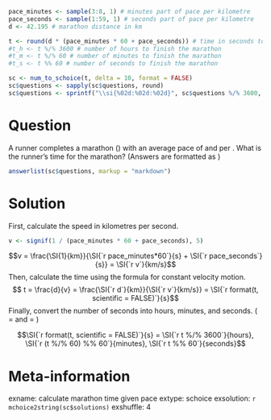 ```r
pace_minutes <- sample(3:8, 1) # minutes part of pace per kilometre
pace_seconds <- sample(1:59, 1) # seconds part of pace per kilometre
d <- 42.195 # marathon distance in km

t <- round(d * (pace_minutes * 60 + pace_seconds)) # time in seconds to finish the marathon
#t_h <- t %/% 3600 # number of hours to finish the marathon
#t_m <- t %/% 60 # number of minutes to finish the marathon
#t_s <- t %% 60 # number of seconds to finish the marathon

sc <- num_to_schoice(t, delta = 10, format = FALSE)
sc$questions <- sapply(sc$questions, round)
sc$questions <- sprintf("\\si{%02d:%02d:%02d}", sc$questions %/% 3600, (sc$questions %/% 60) %% 60, sc$questions %% 60)
```

Question
========
A runner completes a marathon (\SI{42.195}{km}) with an average pace of \SI{`r pace_minutes`}{minutes} and \SI{`r pace_seconds`}{seconds} per \si{kilometre}. What is the runner's time for the marathon? (Answers are formatted as \si{hours:minutes:seconds})

```r
answerlist(sc$questions, markup = "markdown")
```

Solution
========
First, calculate the speed in kilometres per second.
```r
v <- signif(1 / (pace_minutes * 60 + pace_seconds), 5)
```
$$v = \frac{\SI{1}{km}}{\SI{`r pace_minutes*60`}{s} + \SI{`r pace_seconds`}{s}} = \SI{`r v`}{km/s}$$
Then, calculate the time using the formula for constant velocity motion.
$$ t = \frac{d}{v} = \frac{\SI{`r d`}{km}}{\SI{`r v`}{km/s}} = \SI{`r format(t, scientific = FALSE)`}{s}$$
Finally, convert the number of seconds into hours, minutes, and seconds. (\SI{60}{s} = \SI{1}{minute} and \SI{60}{minutes} = \SI{1}{hour})

$$\SI{`r format(t, scientific = FALSE)`}{s} = \SI{`r t %/% 3600`}{hours}, \SI{`r (t %/% 60) %% 60`}{minutes}, \SI{`r t %% 60`}{seconds}$$

Meta-information
================
exname: calculate marathon time given pace
extype: schoice
exsolution: `r mchoice2string(sc$solutions)`
exshuffle: 4
